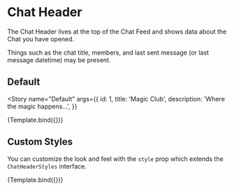 

<Meta title="ChatEngine/ChatFeed/ChatHeader" component={ChatHeader} />


# Chat Header

The Chat Header lives at the top of the Chat Feed and shows data about the Chat you have opened.

Things such as the chat title, members, and last sent message (or last message datetime) may be present.

## Default

<Story
  name="Default"
  args={{
    id: 1,
    title: 'Magic Club',
    description: 'Where the magic happens...',
  }}
>
  {Template.bind({})}
</Story>

<ArgsTable story="Default" />

## Custom Styles

You can customize the look and feel with the `style` prop which extends the `ChatHeaderStyles` interface.

<Canvas>
  <Story
    name="Custom Styles"
    args={{
      id: 1,
      title: 'Magic Club',
      description: 'Where the magic happens...',
      style: {
        titleSection: { border: '3px solid red' },
        mobileOption: { border: '3px solid blue' },
        titleContainer: { border: '3px solid green' },
        titleText: { border: '3px solid yellow' },
        subtitleText: { border: '3px solid orange' },
      },
    }}
  >
    {Template.bind({})}
  </Story>
</Canvas>
